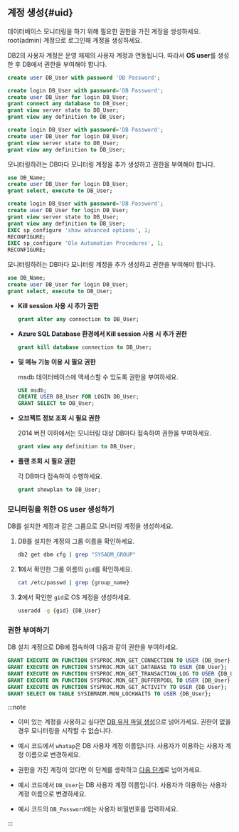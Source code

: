 ## 계정 생성{#uid}

<Xclude product="db2">

데이터베이스 모니터링을 하기 위해 필요한 권한을 가진 계정을 생성하세요. root(admin) 계정으로 로그인해 계정을 생성하세요.

</Xclude>

<InDoc product="db2">

DB2의 사용자 계정은 운영 체제의 사용자 계정과 연동됩니다. 따라서 **OS user**를 생성한 후 DB에서 권한을 부여해야 합니다.

</InDoc>

<InDoc product="altibase">

```sql title="SQL"
create user DB_User with password 'DB Password';
```

</InDoc>

<InDoc product="mssql">

<Tabs groupId='mssql'>
<TabItem value="sqlserver2014over" label="SQL Server 2014+">

```sql
create login DB_User with password='DB Password';
create user DB_User for login DB_User;
grant connect any database to DB_User;
grant view server state to DB_User;
grant view any definition to DB_User;
```

</TabItem>
<TabItem value="sqlserver2012" label="SQL Server 2012 or earlier">

```sql
create login DB_User with password='DB Password';
create user DB_User for login DB_User;
grant view server state to DB_User;
grant view any definition to DB_User;
```

모니터링하려는 DB마다 모니터링 계정을 추가 생성하고 권한을 부여해야 합니다.

```sql
use DB_Name;
create user DB_User for login DB_User;
grant select, execute to DB_User;
```

</TabItem>
<TabItem value="sqlserver2018" label="SQL Server 2008 or earlier">

```sql
create login DB_User with password='DB Password';
create user DB_User for login DB_User;
grant view server state to DB_User;
grant view any definition to DB_User;
EXEC sp_configure 'show advanced options', 1;
RECONFIGURE;
EXEC sp_configure 'Ole Automation Procedures', 1;
RECONFIGURE;
```

모니터링하려는 DB마다 모니터링 계정을 추가 생성하고 권한을 부여해야 합니다.

```sql
use DB_Name;
create user DB_User for login DB_User;
grant select, execute to DB_User;
```

</TabItem>
</Tabs>

* **Kill session 사용 시 추가 권한**

  ```sql
  grant alter any connection to DB_User;
  ```

* **Azure SQL Database 환경에서 Kill session 사용 시 추가 권한**

  ```sql
  grant kill database connection to DB_User;
  ```

* **<Cmdname sid="side_dbJobInfo" className="uitext" /> 및 <Cmdname sid="side_dbBackupRecoveryHistory" className="uitext" /> 메뉴 기능 이용 시 필요 권한**

  msdb 데이터베이스에 액세스할 수 있도록 권한을 부여하세요.

  ```sql
  USE msdb;
  CREATE USER DB_User FOR LOGIN DB_User;
  GRANT SELECT to DB_User;
  ```

* **오브젝트 정보 조회 시 필요 권한**

  2014 버전 이하에서는 모니터링 대상 DB마다 접속하여 권한을 부여하세요.

  ```sql
  grant view any definition to DB_User;
  ```

* **플랜 조회 시 필요 권한**

  각 DB마다 접속하여 수행하세요.

  ```sql
  grant showplan to DB_User;
  ```

</InDoc>

<InDoc product="db2">

### 모니터링을 위한 OS user 생성하기

DB를 설치한 계정과 같은 그룹으로 모니터링 계정을 생성하세요.

1. DB를 설치한 계정의 그룹 이름을 확인하세요.

    ```bash
    db2 get dbm cfg | grep "SYSADM_GROUP"
    ```

1. **1**에서 확인한 그룹 이름의 `gid`를 확인하세요.

    ```bash
    cat /etc/passwd | grep {group_name}
    ```

1. **2**에서 확인한 `gid`로 OS 계정을 생성하세요.

    ```bash
    useradd -g {gid} {DB_User}
    ```

### 권한 부여하기

DB 설치 계정으로 DB에 접속하여 다음과 같이 권한을 부여하세요.

```sql title="v11.1 or later"
GRANT EXECUTE ON FUNCTION SYSPROC.MON_GET_CONNECTION TO USER {DB_User};
GRANT EXECUTE ON FUNCTION SYSPROC.MON_GET_DATABASE TO USER {DB_User};
GRANT EXECUTE ON FUNCTION SYSPROC.MON_GET_TRANSACTION_LOG TO USER {DB_User};
GRANT EXECUTE ON FUNCTION SYSPROC.MON_GET_BUFFERPOOL TO USER {DB_User};
GRANT EXECUTE ON FUNCTION SYSPROC.MON_GET_ACTIVITY TO USER {DB_User};
GRANT SELECT ON TABLE SYSIBMADM.MON_LOCKWAITS TO USER {DB_User};
```

</InDoc>

:::note

<Xclude product="postgresql,mysql,altibase,mssql,db2">

* 이미 있는 계정을 사용하고 싶다면 [DB 유저 파일 생성](#create-db-user)으로 넘어가세요. 권한이 없을 경우 모니터링을 시작할 수 없습니다.

* 예시 코드에서 `whatap`은 DB 사용자 계정 이름입니다. 사용자가 이용하는 사용자 계정 이름으로 변경하세요.

</Xclude>

<InDoc product="postgresql,mysql,altibase,mssql,db2">

* 권한을 가진 계정이 있다면 이 단계를 생략하고 [다음 단계](#check-accesskey)로 넘어가세요.

* 예시 코드에서 `DB_User`는 DB 사용자 계정 이름입니다. 사용자가 이용하는 사용자 계정 이름으로 변경하세요.

</InDoc>

* 예시 코드의 `DB_Password`에는 사용자 비밀번호를 입력하세요.

:::

